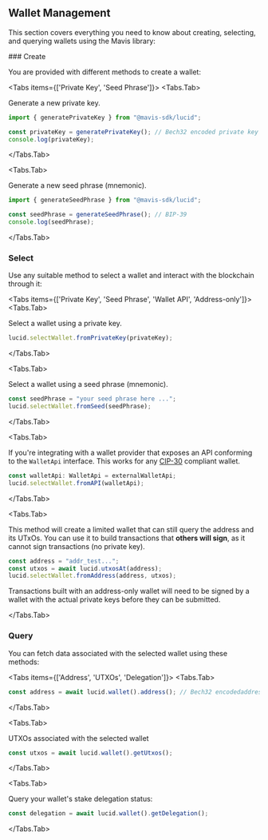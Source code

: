 
## Wallet Management

This section covers everything you need to know about creating, selecting, and querying wallets using the Mavis library:

<Steps>
### Create

You are provided with different methods to create a wallet:

<Tabs items={['Private Key', 'Seed Phrase']}>
  <Tabs.Tab>

Generate a new private key.

```typescript
import { generatePrivateKey } from "@mavis-sdk/lucid";

const privateKey = generatePrivateKey(); // Bech32 encoded private key
console.log(privateKey);
```

</Tabs.Tab>

<Tabs.Tab>

Generate a new seed phrase (mnemonic).

```typescript
import { generateSeedPhrase } from "@mavis-sdk/lucid";

const seedPhrase = generateSeedPhrase(); // BIP-39
console.log(seedPhrase);
```

</Tabs.Tab>

</Tabs>

### Select

Use any suitable method to select a wallet and interact with the blockchain through it:

<Tabs items={['Private Key', 'Seed Phrase', 'Wallet API', 'Address-only']}>
  <Tabs.Tab>

Select a wallet using a private key.

```typescript
lucid.selectWallet.fromPrivateKey(privateKey);
```

</Tabs.Tab>

<Tabs.Tab>

Select a wallet using a seed phrase (mnemonic).

```typescript
const seedPhrase = "your seed phrase here ...";
lucid.selectWallet.fromSeed(seedPhrase);
```

</Tabs.Tab>

<Tabs.Tab>

If you're integrating with a wallet provider that exposes an API conforming to the `WalletApi` interface. This works for any [CIP-30](https://github.com/cardano-foundation/CIPs/tree/master/CIP-0030) compliant wallet.

```typescript
const walletApi: WalletApi = externalWalletApi;
lucid.selectWallet.fromAPI(walletApi);
```

</Tabs.Tab>

<Tabs.Tab>

This method will create a limited wallet that can still query the address and its UTxOs. You can use it to build transactions that **others will sign**, as it cannot sign transactions (no private key).

```typescript
const address = "addr_test...";
const utxos = await lucid.utxosAt(address);
lucid.selectWallet.fromAddress(address, utxos);
```

<Callout type="warning">
  Transactions built with an address-only wallet will need to be signed by a
  wallet with the actual private keys before they can be submitted.
</Callout>

</Tabs.Tab>
</Tabs>

### Query

You can fetch data associated with the selected wallet using these methods:

<Tabs items={['Address', 'UTXOs', 'Delegation']}>
  <Tabs.Tab>

```typescript
const address = await lucid.wallet().address(); // Bech32 encodedaddress
```

</Tabs.Tab>

<Tabs.Tab>

UTXOs associated with the selected wallet

```typescript
const utxos = await lucid.wallet().getUtxos();
```

</Tabs.Tab>

<Tabs.Tab>

Query your wallet's stake delegation status:

```typescript
const delegation = await lucid.wallet().getDelegation();
```

</Tabs.Tab>

</Tabs>

</Steps>
